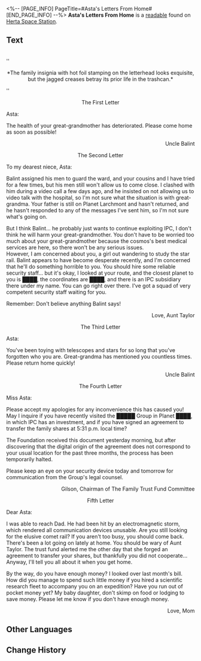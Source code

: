 <%-- [PAGE_INFO]
PageTitle=#Asta's Letters From Home#
[END_PAGE_INFO] --%>
{{Readable Infobox
|id           = 082
|partIds      = 190206
|title        = 
|image        = Item Electronic Notice.png
|world        = Herta Space Station
|parts        = 1
|author       = <!--to be added-->
|description  = The letters that Asta exchanged with her family. Somehow, these letters show vastly divergent narratives on the same matters.
|part1        = Asta's Letters From Home
|source1      = {{cx|Source missing}}
|characters   = 
|factions     = 
}}
'''Asta's Letters From Home''' is a [[readable]] found on [[Herta Space Station]].
<!--
==Location==
{{Map Embed|<map name>|<marker id>}}
-->
==Text==
<br />''<div align="center">*The family insignia with hot foil stamping on the letterhead looks exquisite, but the jagged creases betray its prior life in the trashcan.*</div>''

<div align="center">The First Letter</div>

Asta:

The health of your great-grandmother has deteriorated. Please come home as soon as possible!<br /><div align="right">Uncle Balint</div>

<div align="center">The Second Letter</div>

To my dearest niece, Asta:

Balint assigned his men to guard the ward, and your cousins and I have tried for a few times, but his men still won't allow us to come close. I clashed with him during a video call a few days ago, and he insisted on not allowing us to video talk with the hospital, so I'm not sure what the situation is with great-grandma. Your father is still on Planet Larchmont and hasn't returned, and he hasn't responded to any of the messages I've sent him, so I'm not sure what's going on.

But I think Balint... he probably just wants to continue exploiting IPC, I don't think he will harm your great-grandmother. You don't have to be worried too much about your great-grandmother because the cosmos's best medical services are here, so there won't be any serious issues.<br />However, I am concerned about you, a girl out wandering to study the star rail. Balint appears to have become desperate recently, and I'm concerned that he'll do something horrible to you. You should hire some reliable security staff... but it's okay, I looked at your route, and the closest planet to you is ████, the coordinates are ████, and there is an IPC subsidiary there under my name. You can go right over there. I've got a squad of very competent security staff waiting for you.

Remember: Don't believe anything Balint says!<br /><div align="right">Love, Aunt Taylor</div>

<div align="center">The Third Letter</div>

Asta:

You've been toying with telescopes and stars for so long that you've forgotten who you are. Great-grandma has mentioned you countless times. Please return home quickly!

<div align="right">Uncle Balint</div>

<div align="center">The Fourth Letter</div>

Miss Asta:

Please accept my apologies for any inconvenience this has caused you!<br />May I inquire if you have recently visited the █████ Group in Planet ████, in which IPC has an investment, and if you have signed an agreement to transfer the family shares at 5:31 p.m. local time?

The Foundation received this document yesterday morning, but after discovering that the digital origin of the agreement does not correspond to your usual location for the past three months, the process has been temporarily halted.

Please keep an eye on your security device today and tomorrow for communication from the Group's legal counsel.

<div align="right">Gilson, Chairman of The Family Trust Fund Committee</div>

<div align="center">Fifth Letter</div>

Dear Asta:

I was able to reach Dad. He had been hit by an electromagnetic storm, which rendered all communication devices unusable. Are you still looking for the elusive comet rail? If you aren't too busy, you should come back. There's been a lot going on lately at home. You should be wary of Aunt Taylor. The trust fund alerted me the other day that she forged an agreement to transfer your shares, but thankfully you did not cooperate... Anyway, I'll tell you all about it when you get home.

By the way, do you have enough money? I looked over last month's bill. How did you manage to spend such little money if you hired a scientific research fleet to accompany you on an expedition? Have you run out of pocket money yet? My baby daughter, don't skimp on food or lodging to save money. Please let me know if you don't have enough money.<br /><div align="right">Love, Mom</div>

<!--
==Trivia==
* 
-->
==Other Languages==
{{Other Languages
|en   = Asta's Letters From Home
|zhs  = 艾丝妲的家书
|zht  = 艾絲妲的家書
|ja   = アスターの家信
|ko   = 아스타의 집에서 온 편지
|es   = Correspondencia de la familia de Asta
|fr   = Lettres de la famille d'Asta
|ru   = Письма из дома Асты
|th   = จดหมายทางบ้านของ Asta
|vi   = Thư Nhà Của Asta
|de   = Astas Briefe von zu Hause
|id   = Surat Asta untuk Keluarganya
|pt   = Cartas do Lar de Asta
}}

==Change History==
{{Change History|1.0}}
